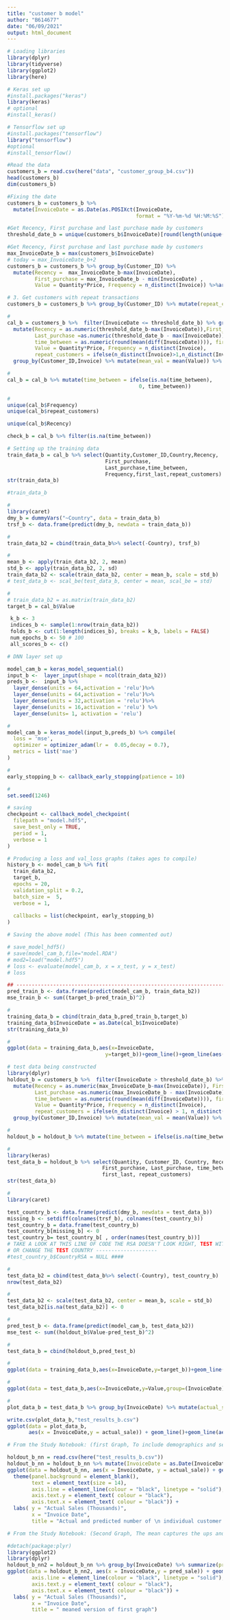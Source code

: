 ---
title: "customer b model"
author: "B614677"
date: "06/09/2021"
output: html_document
---

```{r}
# Loading libraries
library(dplyr)
library(tidyverse)
library(ggplot2)
library(here)
```

```{r}
# Keras set up 
#install.packages("keras")
library(keras)
# optional
#install_keras()
```

```{r}
# Tensorflow set up
#install.packages("tensorflow")
library("tensorflow")
#optional
#install_tensorflow()
```


```{r}
#Read the data 
customers_b = read.csv(here("data", "customer_group_b4.csv"))
head(customers_b)
dim(customers_b)
```

```{r}
#Fixing the date 
customers_b = customers_b %>%
  mutate(InvoiceDate = as.Date(as.POSIXct(InvoiceDate,
                                          format = "%Y-%m-%d %H:%M:%S")))
```

```{r}
#Get Recency, First purchase and last purchase made by customers
threshold_date_b = unique(customers_b$InvoiceDate)[round(length(unique(customers_b$InvoiceDate)) * 0.5)]
```


```{r}
#Get Recency, First purchase and last purchase made by customers
max_InvoiceDate_b = max(customers_b$InvoiceDate)
# today = max_InvoiceDate_b+2
customers_b = customers_b %>% group_by(Customer_ID) %>% 
  mutate(Recency =  max_InvoiceDate_b-max(InvoiceDate),
         First_purchase = max_InvoiceDate_b - min(InvoiceDate) ,
         Value = Quantity*Price, Frequency = n_distinct(Invoice)) %>%arrange(InvoiceDate)


```

```{r}
# 3. Get customers with repeat transactions
customers_b = customers_b %>% group_by(Customer_ID) %>% mutate(repeat_customers = ifelse(n_distinct(Invoice)>1,n_distinct(Invoice),0)) 
```


```{r}
#
cal_b = customers_b %>%  filter(InvoiceDate <= threshold_date_b) %>% group_by(Customer_ID) %>% 
  mutate(Recency = as.numeric(threshold_date_b-max(InvoiceDate)),First_purchase = as.numeric(threshold_date_b - min(InvoiceDate)) , 
         Last_purchase =as.numeric(threshold_date_b - max(InvoiceDate)),            
         time_between = as.numeric(round(mean(diff(InvoiceDate)))), first_last = abs(Last_purchase-First_purchase),
         Value = Quantity*Price, Frequency = n_distinct(Invoice),
         repeat_customers = ifelse(n_distinct(Invoice)>1,n_distinct(Invoice),0))  %>% ungroup()%>%
  group_by(Customer_ID,Invoice) %>% mutate(mean_val = mean(Value)) %>% ungroup()%>%arrange(InvoiceDate)
```

```{r}
#
cal_b = cal_b %>% mutate(time_between = ifelse(is.na(time_between),
                                           0, time_between))
```

```{r}
#
unique(cal_b$Frequency)
unique(cal_b$repeat_customers)

unique(cal_b$Recency)

check_b = cal_b %>% filter(is.na(time_between))
```

```{r}
# Setting up the training data
train_data_b = cal_b %>% select(Quantity,Customer_ID,Country,Recency,
                                First_purchase,
                                Last_purchase,time_between,
                                Frequency,first_last,repeat_customers) 
str(train_data_b)
```
```{r}
#train_data_b
```


```{r}
#
library(caret)
dmy_b = dummyVars("~Country", data = train_data_b)
trsf_b <- data.frame(predict(dmy_b, newdata = train_data_b))
```

```{r}
#
train_data_b2 = cbind(train_data_b%>% select(-Country), trsf_b) 
```

```{r}
#
mean_b <- apply(train_data_b2, 2, mean)
std_b <- apply(train_data_b2, 2, sd)
train_data_b2 <- scale(train_data_b2, center = mean_b, scale = std_b)
# test_data_b <- scal_be(test_data_b, center = mean, scal_be = std)
```

```{r}
#
# train_data_b2 = as.matrix(train_data_b2)
target_b = cal_b$Value
```

```{r}
 k_b <- 3
 indices_b <- sample(1:nrow(train_data_b2))
 folds_b <- cut(1:length(indices_b), breaks = k_b, labels = FALSE) 
 num_epochs_b <- 50 # 100  
 all_scores_b <- c()
```



```{r}
# DNN layer set up 

model_cam_b = keras_model_sequential() 
input_b <-  layer_input(shape = ncol(train_data_b2))
preds_b <-  input_b %>%
  layer_dense(units = 64,activation = 'relu')%>%
  layer_dense(units = 64,activation = 'relu')%>%
  layer_dense(units = 32,activation = 'relu')%>% 
  layer_dense(units = 16,activation = 'relu') %>%
  layer_dense(units= 1, activation = 'relu')
```


```{r}
#
model_cam_b = keras_model(input_b,preds_b) %>% compile(
  loss = 'mse',
  optimizer = optimizer_adam(lr =  0.05,decay = 0.7), 
  metrics = list('mae')
)

```

```{r}
#
early_stopping_b <- callback_early_stopping(patience = 10)
```

```{r}
#
set.seed(1246)
```

```{r}
# saving
checkpoint <- callback_model_checkpoint(
  filepath = "model.hdf5",
  save_best_only = TRUE,
  period = 1,
  verbose = 1
)
```

```{r}
# Producing a loss and val_loss graphs (takes ages to compile)
history_b <- model_cam_b %>% fit(
  train_data_b2,
  target_b,
  epochs = 20,
  validation_split = 0.2, 
  batch_size =  5,
  verbose = 1,
  
  callbacks = list(checkpoint, early_stopping_b)
)
```

```{r}
# Saving the above model (This has been commented out)

# save_model_hdf5()
# save(model_cam_b,file="model.RDA")
# mod2=load("model.hdf5")
# loss <- evaluate(model_cam_b, x = x_test, y = x_test)
# loss
```


```{r}
## --------------------------------------------------------------------------
pred_train_b <- data.frame(predict(model_cam_b, train_data_b2))
mse_train_b <- sum((target_b-pred_train_b)^2)
```

```{r}
#
training_data_b = cbind(train_data_b,pred_train_b,target_b)
training_data_b$InvoiceDate = as.Date(cal_b$InvoiceDate)
str(training_data_b)
```


```{r}
#
ggplot(data = training_data_b,aes(x=InvoiceDate,
                                y=target_b))+geom_line()+geom_line(aes(y = pred_train_b$predict.model_cam_b..train_data_b2.), color = "red")+ylim(0,50)
```

```{r}
# test data being constructed
library(dplyr)
holdout_b = customers_b %>%  filter(InvoiceDate > threshold_date_b) %>% group_by(Customer_ID) %>% 
  mutate(Recency = as.numeric(max_InvoiceDate_b-max(InvoiceDate)), First_purchase = as.numeric(max_InvoiceDate_b - min(InvoiceDate)) , 
         Last_purchase =as.numeric(max_InvoiceDate_b - max(InvoiceDate)),            
         time_between = as.numeric(round(mean(diff(InvoiceDate)))), first_last = abs(Last_purchase-First_purchase),
         Value = Quantity*Price, Frequency = n_distinct(Invoice),
         repeat_customers = ifelse(n_distinct(Invoice) > 1, n_distinct(Invoice), 0))  %>% ungroup()%>%
  group_by(Customer_ID,Invoice) %>% mutate(mean_val = mean(Value)) %>% ungroup()%>%arrange(InvoiceDate)
```


```{r}
#
holdout_b = holdout_b %>% mutate(time_between = ifelse(is.na(time_between),0 , time_between))
```

```{r}
#
library(keras)
test_data_b = holdout_b %>% select(Quantity, Customer_ID, Country, Recency,
                               First_purchase, Last_purchase, time_between, Frequency,
                               first_last, repeat_customers) 
str(test_data_b)
```


```{r}
#
library(caret)

test_country_b <- data.frame(predict(dmy_b, newdata = test_data_b))
missing_b <- setdiff(colnames(trsf_b), colnames(test_country_b))
test_country_b = data.frame(test_country_b)
test_country_b[missing_b] <- 0
test_country_b= test_country_b[ , order(names(test_country_b))]
# TAKE A LOOK AT THIS LINE OF CODE THE RSA DOESN'T LOOK RIGHT, TEST WITH IT COMMENTED OUT,
# OR CHANGE THE TEST COUNTRY --------------------
#test_country_b$CountryRSA = NULL ####
```


```{r}
# 
test_data_b2 = cbind(test_data_b%>% select(-Country), test_country_b) 
nrow(test_data_b2)
```

```{r}
#
test_data_b2 <- scale(test_data_b2, center = mean_b, scale = std_b)
test_data_b2[is.na(test_data_b2)] <- 0 
```

```{r}
#
pred_test_b <- data.frame(predict(model_cam_b, test_data_b2))
mse_test <- sum((holdout_b$Value-pred_test_b)^2)
```

```{r}
#
test_data_b = cbind(holdout_b,pred_test_b)
```


```{r}
#
ggplot(data = training_data_b,aes(x=InvoiceDate,y=target_b))+geom_line()+geom_line(aes(y=pred_train_b$predict.model_cam_b..train_data_b2.),color="red") + ylim(0,50)

```


```{r}
#
ggplot(data = test_data_b,aes(x=InvoiceDate,y=Value,group=(InvoiceDate)))+geom_line()+geom_line(aes(y=pred_test_b$predict.model_cam_b..test_data_b2.),color="red")+ylim(0,20)+geom_smooth()

```


```{r}
#
plot_data_b = test_data_b %>% group_by(InvoiceDate) %>% mutate(actual_sale = mean(Value),pred_sale = ifelse((10 + predict.model_cam_b..test_data_b2.) > 60, quantile((10 + predict.model_cam_b..test_data_b2.),p = 0.80), (10 + predict.model_cam_b..test_data_b2.)))

write.csv(plot_data_b,"test_results_b.csv")
ggplot(data = plot_data_b,
       aes(x = InvoiceDate,y = actual_sale)) + geom_line()+geom_line(aes(y = pred_sale), color = "red") + ylim(0, 100)
```


```{r, fig.width=11, fig.align='center'}
# From the Study Notebook: (first Graph, To include demographics and seasonality, only 6 months of data)

holdout_b_nn = read.csv(here("test_results_b.csv"))
holdout_b_nn = holdout_b_nn %>% mutate(InvoiceDate = as.Date(InvoiceDate))
ggplot(data = holdout_b_nn, aes(x = InvoiceDate, y = actual_sale)) + geom_line() + geom_line(aes(y = pred_sale), color = "red")+ ylim(0, 100) +
  theme(panel.background = element_blank(),
        text = element_text(size = 14),
        axis.line = element_line(colour = "black", linetype = "solid"),
        axis.text.y = element_text( colour = "black"),
        axis.text.x = element_text( colour = "black")) +
  labs( y = "Actual Sales (Thousands)",
        x = "Invoice Date",
        title = "Actual and predicted number of \n individual customer sales per day") 
```

```{r}
# From the Study Notebook: (Second Graph, The mean captures the ups and downs, , only 6 months of data)

#detach(package:plyr)
library(ggplot2)
library(dplyr)
holdout_b_nn2 = holdout_b_nn %>% group_by(InvoiceDate) %>% summarize(pred_sale = mean(pred_sale), actual_sale = mean(actual_sale))
ggplot(data = holdout_b_nn2, aes(x = InvoiceDate,y = pred_sale)) + geom_line(color = "blue") + geom_line(aes(y = actual_sale)) + ylim(0, 100) + theme(panel.background = element_blank(), text = element_text(size = 14),
        axis.line = element_line(colour = "black", linetype = "solid"),
        axis.text.y = element_text( colour = "black"),
        axis.text.x = element_text( colour = "black")) + 
  labs( y = "Actual Sales (Thousands)",
        x = "Invoice Date",
        title = " meaned version of first graph") 
```










